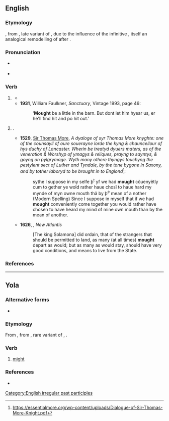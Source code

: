 ==English==

===Etymology===
{{inh+|en|enm|moghte}}, from {{inh|en|ang|muhte}}, late variant of {{m|enm|ang|meahte}}, {{m|ang|mihte|t=might}} due to the influence of the infinitive {{m|ang||*mugan}}, itself an analogical remodelling of {{m|ang|magan|t=to be capable, to be able to}} after {{m|ang|dugan|t=to be useful}}.

===Pronunciation===
* {{a|UK|US}} {{IPA|en|/maʊt/}}
* {{rhymes|en|aʊt|s=1}}

===Verb===
{{head|en|verb form}}

# {{lb|en|obsolete|outside|dialects}} {{alternative form of|en|might}}
#* {{RQ:Stevenson Treasure Island|text="I'm a plain man; rum and bacon and eggs is what I want, and that head up there for to watch ships off. What you '''mought''' call me? You '''mought''' call me captain..."}}
#* '''1931''', William Faulkner, ''Sanctuary'', Vintage 1993, page 46:
#*: ‘'''Mought''' be a little in the barn. But dont let him hyear us, er he'll find hit and po hit out.’
# {{lb|en|auxiliary|obsolete}} {{past participle of|en|may|nocat=1}}.
#* '''1529''', [[w:Sir Thomas More|Sir Thomas More]], ''A dyaloge of syr Thomas More knyghte: one of the counsayll of oure souerayne lorde the kyng & chauncellour of hys duchy of Lancaster. Wherin be treatyd dyuers maters, as of the veneration & Worshyp of ymagys & reliques, prayng to sayntys, & goyng on pylgrymage. Wyth many othere thyngys touchyng the pestylent sect of Luther and Tyndale, by the tone bygone in Saxony, and by tother laboryd to be brought in to Englond''<ref>https://essentialmore.org/wp-content/uploads/Dialogue-of-Sir-Thomas-More-Knight.pdf</ref>:
#*: sythe I suppose in my selfe þ<sup>t</sup> yf we had '''mought''' cõuenyẽtly cum to gether ye wold rather haue chosĩ to haue hard my mynde of myn owne mouth thã by þ<sup>e</sup> mean of a nother
#*: (Modern Spelling) Since I suppose in myself that if we had '''mought''' conveniently come together you would rather have chosen to have heard my mind of mine own mouth than by the mean of another.
#* '''1626''', {{w|Francis Bacon}}, ''New Atlantis''
#*: [The king Solamona] did ordain, that of the strangers that should be permitted to land, as many (at all times) '''mought''' depart as would; but as many as would stay, should have very good conditions, and means to live from the State.

===References===
<references/>

[[Category:English irregular past participles]]

----

==Yola==

===Alternative forms===
* {{alter|yol|meigh}}

===Etymology===
From {{inh|yol|enm|moghte}}, from  {{inh|en|ang|muhte}}, rare variant of {{m|enm|ang|meahte}}, {{m|ang|mihte|t=might}}.

===Verb===
{{head|yol|verb}}

# [[might]]

===References===
* {{R:Poole 1867|page=57}}
